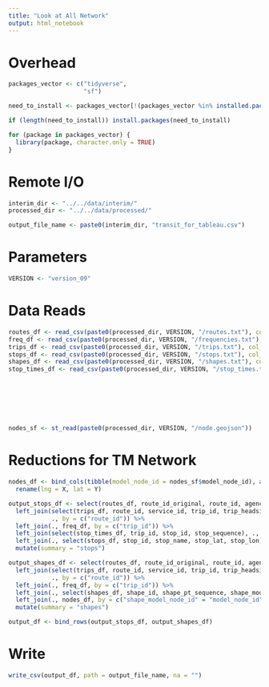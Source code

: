 ```yaml
---
title: "Look at All Network"
output: html_notebook
---
```


# Overhead
```r
packages_vector <- c("tidyverse",
                     "sf")

need_to_install <- packages_vector[!(packages_vector %in% installed.packages()[,"Package"])]

if (length(need_to_install)) install.packages(need_to_install)

for (package in packages_vector) {
  library(package, character.only = TRUE)
}

```

# Remote I/O
```r
interim_dir <- "../../data/interim/"
processed_dir <- "../../data/processed/" 

output_file_name <- paste0(interim_dir, "transit_for_tableau.csv")
```

# Parameters
```r
VERSION <- "version_09"
```


# Data Reads
```r
routes_df <- read_csv(paste0(processed_dir, VERSION, "/routes.txt"), col_types = "ccccciccccccccci")
freq_df <- read_csv(paste0(processed_dir, VERSION, "/frequencies.txt"), col_types = "iidd")
trips_df <- read_csv(paste0(processed_dir, VERSION, "/trips.txt"), col_types = "ccncnncccccccccccciii")
stops_df <- read_csv(paste0(processed_dir, VERSION, "/stops.txt"), col_types  = "ccddccnccnccccinci")
shapes_df <- read_csv(paste0(processed_dir, VERSION, "/shapes.txt"), col_types = "iincidd")
stop_times_df <- read_csv(paste0(processed_dir, VERSION, "/stop_times.txt"), col_types = cols(.default = col_character(),
                                                                                              arrival_time = col_double(),
                                                                                              departure_time = col_double(),
                                                                                              stop_sequence = col_integer(),
                                                                                              timepoint = col_double(),
                                                                                              trip_id = col_integer(),
                                                                                              stop_id = col_integer()))

nodes_sf <- st_read(paste0(processed_dir, VERSION, "/node.geojson"))
```

# Reductions for TM Network
```r
nodes_df <- bind_cols(tibble(model_node_id = nodes_sf$model_node_id), as_tibble(st_coordinates(nodes_sf))) %>%
  rename(lng = X, lat = Y)

output_stops_df <- select(routes_df, route_id_original, route_id, agency_id, route_short_name, route_long_name, agency_raw_name) %>%
  left_join(select(trips_df, route_id, service_id, trip_id, trip_headsign, direction_id, shape_id),
            ., by = c("route_id")) %>%
  left_join(., freq_df, by = c("trip_id")) %>%
  left_join(select(stop_times_df, trip_id, stop_id, stop_sequence), ., by = c("trip_id")) %>%
  left_join(., select(stops_df, stop_id, stop_name, stop_lat, stop_lon), by = c("stop_id")) %>%
  mutate(summary = "stops")

output_shapes_df <- select(routes_df, route_id_original, route_id, agency_id, route_short_name, route_long_name, agency_raw_name) %>%
  left_join(select(trips_df, route_id, service_id, trip_id, trip_headsign, direction_id, shape_id),
            ., by = c("route_id")) %>%
  left_join(., freq_df, by = c("trip_id")) %>%
  left_join(., select(shapes_df, shape_id, shape_pt_sequence, shape_model_node_id), by = c("shape_id")) %>%
  left_join(., nodes_df, by = c("shape_model_node_id" = "model_node_id")) %>%
  mutate(summary = "shapes")

output_df <- bind_rows(output_stops_df, output_shapes_df)

```

# Write
```r
write_csv(output_df, path = output_file_name, na = "")
```

